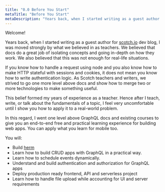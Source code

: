 ```yaml
---
title: "0.0 Before You Start"
metaTitle: "Before You Start"
metaDescription: "Years back, when I started writing as a guest author for scotch.io dev blog, I was moved strongly by what we believed in as teachers."
---
```


Welcome!

Years back, when I started writing as a guest author for [scotch.io](https://scotch.io) dev blog, I was moved strongly by what we believed in as teachers. We believed that docs do a great job of isolating concepts and going in-depth on how they work. We also believed that this was not enough for real-life situations.

If you know how to handle a request using node and you also know how to make HTTP stateful with sessions and cookies, it does not mean you know how to write authentication logic. As Scotch teachers and writers, we strived to go one more level above docs and show how to merge two or more technologies to make something useful.

This belief formed my years of experience as a teacher. Hence after I teach, write, or talk about the fundamentals of a topic, I feel very uncomfortable until I show you how to apply it to a real-world problem.

In this regard, I went one level above GraphQL docs and existing courses to give you an end-to-end free and practical learning experience for building web apps. You can apply what you learn for mobile too.

You will:

- Build [herm](https://app.herm.dev)
- Learn how to build CRUD apps with GraphQL in a practical way.
- Learn how to schedule events dynamically.
- Understand and build authentication and authorization for GraphQL apps
- Deploy production ready frontend, API and serverless project
- Learn how to handle file upload while accounting for UI and server requirements
